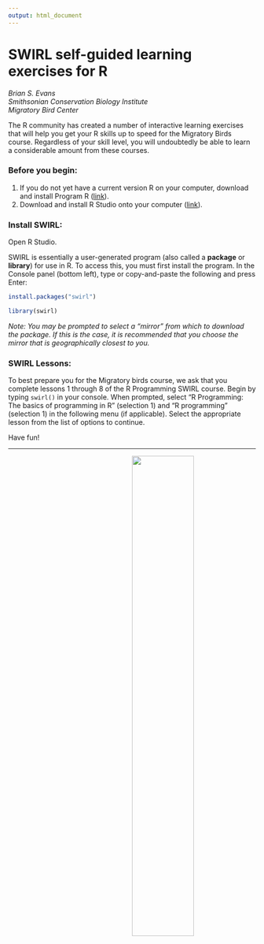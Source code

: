 ```yaml
---
output: html_document
---
```


# SWIRL self-guided learning exercises for R
_Brian S. Evans  
Smithsonian Conservation Biology Institute  
Migratory Bird Center_

The R community has created a number of interactive learning exercises that will help you get your R skills up to speed for the Migratory Birds course. Regardless of your skill level, you will undoubtedly be able to learn a considerable amount from these courses. 

### Before you begin: 

1. If you do not yet have a current version R on your computer, download and install Program R ([link](https://cran.r-project.org/)).
2. Download and install R Studio onto your computer ([link](https://www.rstudio.com/products/rstudio/download/)).

### Install SWIRL:

Open R Studio.

SWIRL is essentially a user-generated program (also called a **package** or **library**) for use in R. To access this, you must first install the program. In the Console panel (bottom left), type or copy-and-paste the following and press Enter:

```r
install.packages("swirl")

library(swirl)
```
_Note: You may be prompted to select a "mirror" from which to download the package. If this is the case, it is recommended that you choose the mirror that is geographically closest to you._


### SWIRL Lessons:

To best prepare you for the Migratory birds course, we ask that you complete lessons 1 through 8 of the R Programming SWIRL course. Begin by typing `swirl()` in your console. When prompted, select "R Programming: The basics of programming in R" (selection 1) and "R programming" (selection 1) in the following menu (if applicable). Select the appropriate lesson from the list of options to continue.  

Have fun!

----

<img style="float: right; margin: 0px 0px 15px 15px" src="images/nzpLogoSideways2.png" width="50%" />

